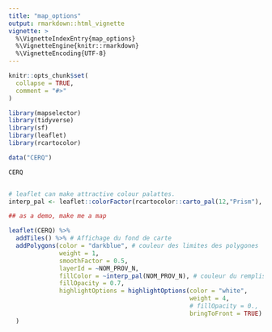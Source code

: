 ```yaml
---
title: "map_options"
output: rmarkdown::html_vignette
vignette: >
  %\VignetteIndexEntry{map_options}
  %\VignetteEngine{knitr::rmarkdown}
  %\VignetteEncoding{UTF-8}
---
```


```r
knitr::opts_chunk$set(
  collapse = TRUE,
  comment = "#>"
)
```

```r
library(mapselector)
library(tidyverse)
library(sf)
library(leaflet)
library(rcartocolor)

data("CERQ")

CERQ


# leaflet can make attractive colour palattes. 
interp_pal <- leaflet::colorFactor(rcartocolor::carto_pal(12,"Prism"), domain = CERQ$NOM_PROV_N)

## as a demo, make me a map

leaflet(CERQ) %>%
  addTiles() %>% # Affichage du fond de carte
  addPolygons(color = "darkblue", # couleur des limites des polygones
              weight = 1,
              smoothFactor = 0.5,
              layerId = ~NOM_PROV_N,
              fillColor = ~interp_pal(NOM_PROV_N), # couleur du remplissage des polygones
              fillOpacity = 0.7,
              highlightOptions = highlightOptions(color = "white",
                                                  weight = 4,
                                                  # fillOpacity = 0.,
                                                  bringToFront = TRUE)
  )


```
